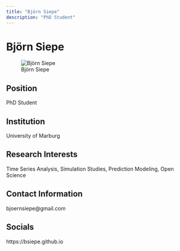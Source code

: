 ```yaml
---
title: "Björn Siepe"
description: "PhD Student"
---
```


# Björn Siepe

![Björn Siepe](files/images/%7B%7Blast_name%7D%7D.jpg)

## Position

PhD Student

## Institution

University of Marburg

## Research Interests

Time Series Analysis, Simulation Studies, Prediction Modeling, Open Science

## Contact Information

bjoernsiepe\@gmail.com

## Socials

https://bsiepe.github.io
